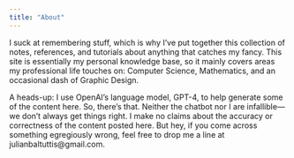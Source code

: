 ```yaml
---
title: "About"
---
```


I suck at remembering stuff, which is why I've put together this collection of notes, references, and tutorials about
anything that catches my fancy. This site is essentially my personal knowledge base, so it mainly covers areas my
professional life touches on: Computer Science, Mathematics, and an occasional dash of Graphic Design.

A heads-up: I use OpenAI's language model, GPT-4, to help generate some of the content here. So, there’s that. Neither
the chatbot nor I are infallible—we don’t always get things right. I make no claims about the accuracy or correctness of
the content posted here. But hey, if you come across something egregiously wrong, feel free to drop me a line at
julianbaltuttis@gmail.com.